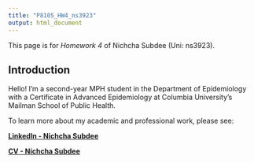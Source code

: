 ```yaml
---
title: "P8105_HW4_ns3923"
output: html_document
---
```


This page is for *Homework 4* of Nichcha Subdee (Uni: ns3923).

## **Introduction**

Hello! I'm a second-year MPH student in the Department of Epidemiology with a Certificate in Advanced Epidemiology at Columbia University's Mailman School of Public Health. 

To learn more about my academic and professional work, please see:


[**LinkedIn - Nichcha Subdee**](https://www.linkedin.com/in/nichcha-subdee-b94247108/){target="_blank" rel="noopener"}

[**CV - Nichcha Subdee**](files/CV_ns3923.pdf){target="_blank" rel="noopener"}




